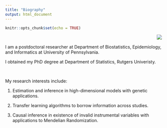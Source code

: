 ```yaml
---
title: "Biography"
output: html_document
---
```


```r
knitr::opts_chunk$set(echo = TRUE)
```


<img align="right" scale=0.45 src="me2.jpg">

&nbsp;

I am a postdoctoral researcher at Department of Biostatistics, Epidemiology, and Informatics at University of Pennsylvania. 

I obtained my PhD degree at Department of Statistics, Rutgers Univeristy.

&nbsp;
&nbsp;

My research interests include:

1. Estimation and inference in high-dimensional models with genetic applications. 

2. Transfer learning algorithms to borrow information across studies.

3. Causal inference in existence of invalid instrumental variables with applications to Mendelian Randomization.



